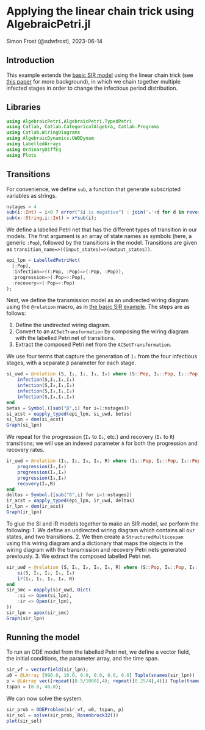 # Applying the linear chain trick using AlgebraicPetri.jl
Simon Frost (@sdwfrost), 2023-06-14

## Introduction

This example extends the [basic SIR model](https://github.com/epirecipes/EpiCats/blob/main/pn_compose_sir/pn_compose_sir.ipynb) using the linear chain trick (see [this paper](https://link.springer.com/article/10.1007/s00285-019-01412-w) for more background), in which we chain together multiple infected stages in order to change the infectious period distribution.

## Libraries

```julia
using AlgebraicPetri,AlgebraicPetri.TypedPetri
using Catlab, Catlab.CategoricalAlgebra, Catlab.Programs
using Catlab.WiringDiagrams
using AlgebraicDynamics.UWDDynam
using LabelledArrays
using OrdinaryDiffEq
using Plots
```

## Transitions

For convenience, we define `sub`, a function that generate subscripted variables as strings.

```julia
nstages = 4
sub(i::Int) = i<0 ? error("$i is negative") : join('₀'+d for d in reverse(digits(i)))
sub(x::String,i::Int) = x*sub(i);
```

We define a labelled Petri net that has the different types of transition in our models. The first argument is an array of state names as symbols (here, a generic `:Pop`), followed by the transitions in the model. Transitions are given as `transition_name=>((input_states)=>(output_states))`.

```julia
epi_lpn = LabelledPetriNet(
  [:Pop],
  :infection=>((:Pop, :Pop)=>(:Pop, :Pop)),
  :progression=>(:Pop=>:Pop),
  :recovery=>(:Pop=>:Pop)
);
```

Next, we define the transmission model as an undirected wiring diagram using the `@relation` macro, as in [the basic SIR example](https://github.com/epirecipes/EpiCats/blob/main/pn_compose_sir/pn_compose_sir.ipynb). The steps are as follows:

1. Define the undirected wiring diagram.
2. Convert to an `ACSetTransformation` by composing the wiring diagram with the labelled Petri net of transitions.
3. Extract the composed Petri net from the `ACSetTransformation`.

We use four terms that capture the generation of `I₁` from the four infectious stages, with a separate `β` parameter for each stage.

```julia
si_uwd = @relation (S, I₁, I₂, I₃, I₄) where (S::Pop, I₁::Pop, I₂::Pop, I₃::Pop, I₄::Pop) begin
    infection(S,I₁,I₁,I₁)
    infection(S,I₂,I₁,I₂)
    infection(S,I₃,I₁,I₃)
    infection(S,I₄,I₁,I₄)
end
betas = Symbol.([sub("β",i) for i=1:nstages])
si_acst = oapply_typed(epi_lpn, si_uwd, betas)
si_lpn = dom(si_acst)
Graph(si_lpn)
```

We repeat for the progression (`I₁` to `I₂`, etc.) and recovery (`I₄` to `R`) transitions; we will use an indexed parameter `δ` for both the progression and recovery rates.

```julia
ir_uwd = @relation (I₁, I₂, I₃, I₄, R) where (I₁::Pop, I₂::Pop, I₃::Pop, I₄::Pop, R::Pop) begin
    progression(I₁,I₂)
    progression(I₂,I₃)
    progression(I₃,I₄)
    recovery(I₄,R)
end
deltas = Symbol.([sub("δ",i) for i=1:nstages])
ir_acst = oapply_typed(epi_lpn, ir_uwd, deltas)
ir_lpn = dom(ir_acst)
Graph(ir_lpn)
```

To glue the SI and IR models together to make an SIR model, we perform the following:
1. We define an undirected wiring diagram which contains all our states, and two transitions.
2. We then create a `StructuredMulticospan` using this wiring diagram and a dictionary that maps the objects in the wiring diagram with the transmission and recovery Petri nets generated previously.
3. We extract the composed labelled Petri net.

```julia
sir_uwd = @relation (S, I₁, I₂, I₃, I₄, R) where (S::Pop, I₁::Pop, I₂::Pop, I₃::Pop, I₄::Pop, R::Pop) begin
    si(S, I₁, I₂, I₃, I₄)
    ir(I₁, I₂, I₃, I₄, R)
end
sir_smc = oapply(sir_uwd, Dict(
    :si => Open(si_lpn),
    :ir => Open(ir_lpn),
))
sir_lpn = apex(sir_smc)
Graph(sir_lpn)
```

## Running the model

To run an ODE model from the labelled Petri net, we define a vector field, the initial conditions, the parameter array, and the time span.

```julia
sir_vf = vectorfield(sir_lpn);
u0 = @LArray [990.0, 10.0, 0.0, 0.0, 0.0, 0.0] Tuple(snames(sir_lpn))
p = @LArray vec([repeat([0.5/1000],4); repeat([0.25/4],4)]) Tuple(tnames(sir_lpn))
tspan = (0.0, 40.0);
```

We can now solve the system.

```julia
sir_prob = ODEProblem(sir_vf, u0, tspan, p)
sir_sol = solve(sir_prob, Rosenbrock32())
plot(sir_sol)
```
